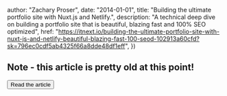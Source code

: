 

  author: "Zachary Proser",
  date: "2014-01-01",
  title: "Building the ultimate portfolio site with Nuxt.js and Netlify.",
  description: "A technical deep dive on building a portfolio site that is beautiful, blazing fast and 100% SEO optimized",
  href: "https://itnext.io/building-the-ultimate-portfolio-site-with-nuxt-js-and-netlify-beautiful-blazing-fast-100-seod-102913a60cfd?sk=796ec0cdf5ab4325f66a8dde48df1eff",
})

## Note - this article is pretty old at this point!

<Button href={metadata.href}>Read the article</Button>



